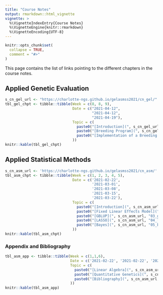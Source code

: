 ```yaml
---
title: "Course Notes"
output: rmarkdown::html_vignette
vignette: >
  %\VignetteIndexEntry{Course Notes}
  %\VignetteEngine{knitr::rmarkdown}
  %\VignetteEncoding{UTF-8}
---
```


```r
knitr::opts_chunk$set(
  collapse = TRUE,
  comment = "#>"
)
```

This page contains the list of links pointing to the different chapters in the course notes. 

## Applied Genetic Evaluation

```r
s_cn_gel_url <- "https://charlotte-ngs.github.io/gelasmss2021/cn_gel/"
tbl_gel_chpt <- tibble::tibble(Week = c(8, 8, 9),
                               Date = c("2021-04-12",
                                        "2021-04-12",
                                        "2021-04-19"),
                               Topic = c(
                                 paste0("[Introduction](", s_cn_gel_url, "01_intro.pdf)", collapse = ""),
                                 paste0("[Breeding Program](", s_cn_gel_url, "02_bp.pdf)", collapse = ""),
                                 paste0("[Implementation of a Breeding Program](", s_cn_gel_url, "03_impl_bp.pdf)", collapse = "")
                               ))
knitr::kable(tbl_gel_chpt)
```


## Applied Statistical Methods

```r
s_cn_asm_url <- 'https://charlotte-ngs.github.io/gelasmss2021/cn_asm/'
tbl_asm_chpt <- tibble::tibble(Week = c(1, 2, 3, 4, 5),
                               Date = c('2021-02-22',
                                        '2021-03-01',
                                        '2021-03-08',
                                        '2021-03-15',
                                        '2021-03-22'),
                               Topic = c(
                                 paste0("[Introduction](", s_cn_asm_url, "01_intro.pdf)", collapse = ""),
                                 paste0("[Fixed Linear Effects Model](", s_cn_asm_url, "02_flem.pdf)", collapse = ''),
                                 paste0("[GBLUP](", s_cn_asm_url, "03_gblup.pdf)", collapse = ''),
                                 paste0("[LASSO](", s_cn_asm_url, "04_lasso.pdf)", collapse = ''),
                                 paste0("[Bayes](", s_cn_asm_url, "05_bayes.pdf)", collapse = '')
                               ))
knitr::kable(tbl_asm_chpt)
```


### Appendix and Bibliography

```r
tbl_asm_app <- tibble::tibble(Week = c(1,1,6),
                              Date = c('2021-02-22', '2021-02-22', '2021-03-29'),
                              Topic = c(
                                paste0("[Linear Algebra](", s_cn_asm_url, "91_app_lin_alg.pdf)", collapse = ""),
                                paste0("[Quantitative Genetics](", s_cn_asm_url, "92_app_qg.pdf)", collapse = ""),
                                paste0("[Bibliography](", s_cn_asm_url, "99_bibliography.pdf", collapse = "")
                              ))
knitr::kable(tbl_asm_app)
```

